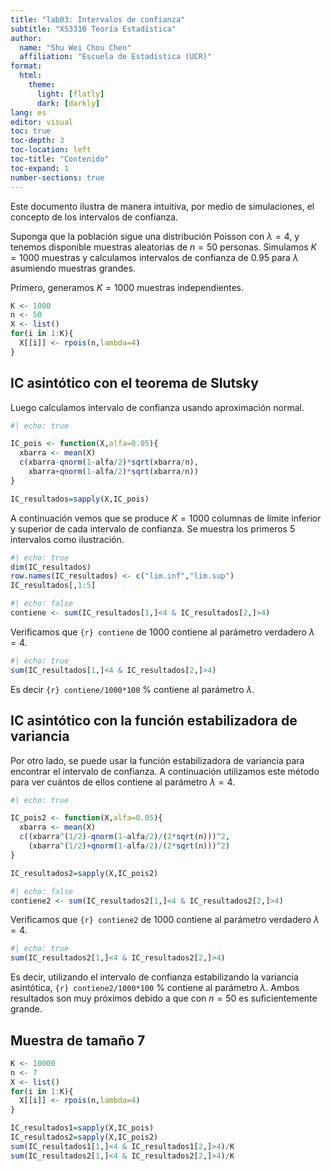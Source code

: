 ```yaml
---
title: "lab03: Intervalos de confianza"
subtitle: "XS3310 Teoría Estadística"
author: 
  name: "Shu Wei Chou Chen"
  affiliation: "Escuela de Estadística (UCR)"
format: 
  html:
    theme: 
      light: [flatly]
      dark: [darkly]
lang: es
editor: visual
toc: true
toc-depth: 3
toc-location: left
toc-title: "Contenido"
toc-expand: 1
number-sections: true
---
```


Este documento ilustra de manera intuitiva, por medio de simulaciones, el concepto de los intervalos de confianza.

Suponga que la población sigue una distribución Poisson con $\lambda=4$, y tenemos disponible muestras aleatorias de $n=50$ personas. Simulamos $K=1000$ muestras y calculamos intervalos de confianza de $0.95$ para $\lambda$ asumiendo muestras grandes.

Primero, generamos $K=1000$ muestras independientes.

```r
K <- 1000
n <- 50
X <- list()
for(i in 1:K){
  X[[i]] <- rpois(n,lambda=4)
}
```

## IC asintótico con el teorema de Slutsky

Luego calculamos intervalo de confianza usando aproximación normal.

```r
#| echo: true

IC_pois <- function(X,alfa=0.05){
  xbarra <- mean(X)
  c(xbarra-qnorm(1-alfa/2)*sqrt(xbarra/n),
    xbarra+qnorm(1-alfa/2)*sqrt(xbarra/n))
}

IC_resultados=sapply(X,IC_pois)
```

A continuación vemos que se produce $K=1000$ columnas de límite inferior y superior de cada intervalo de confianza. Se muestra los primeros $5$ intervalos como ilustración.

```r
#| echo: true
dim(IC_resultados)
row.names(IC_resultados) <- c("lim.inf","lim.sup")
IC_resultados[,1:5]
```

```r
#| echo: false
contiene <- sum(IC_resultados[1,]<4 & IC_resultados[2,]>4)
```

Verificamos que `{r} contiene` de $1000$ contiene al parámetro verdadero $\lambda=4$.

```r
#| echo: true
sum(IC_resultados[1,]<4 & IC_resultados[2,]>4)
```

Es decir `{r} contiene/1000*100` $\%$ contiene al parámetro $\lambda$.

## IC asintótico con la función estabilizadora de variancia

Por otro lado, se puede usar la función estabilizadora de variancia para encontrar el intervalo de confianza. A continuación utilizamos este método para ver cuántos de ellos contiene al parámetro $\lambda=4$.

```r
#| echo: true

IC_pois2 <- function(X,alfa=0.05){
  xbarra <- mean(X)
  c((xbarra^(1/2)-qnorm(1-alfa/2)/(2*sqrt(n)))^2,
    (xbarra^(1/2)+qnorm(1-alfa/2)/(2*sqrt(n)))^2)
}

IC_resultados2=sapply(X,IC_pois2)
```

```r
#| echo: false
contiene2 <- sum(IC_resultados2[1,]<4 & IC_resultados2[2,]>4)
```

Verificamos que `{r} contiene2` de $1000$ contiene al parámetro verdadero $\lambda=4$.

```r
#| echo: true
sum(IC_resultados2[1,]<4 & IC_resultados2[2,]>4)
```

Es decir, utilizando el intervalo de confianza estabilizando la variancia asintótica, `{r} contiene2/1000*100` $\%$ contiene al parámetro $\lambda$. Ambos resultados son muy próximos debido a que con $n=50$ es suficientemente grande.

## Muestra de tamaño 7

```r
K <- 10000
n <- 7
X <- list()
for(i in 1:K){
  X[[i]] <- rpois(n,lambda=4)
}

IC_resultados1=sapply(X,IC_pois)
IC_resultados2=sapply(X,IC_pois2)
sum(IC_resultados1[1,]<4 & IC_resultados1[2,]>4)/K
sum(IC_resultados2[1,]<4 & IC_resultados2[2,]>4)/K

```
